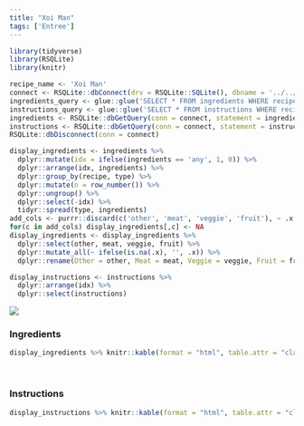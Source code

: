 ```yaml
---
title: "Xoi Man"
tags: ['Entree']
---
```


```r
library(tidyverse)
library(RSQLite)
library(knitr)

recipe_name <- 'Xoi Man'
connect <- RSQLite::dbConnect(drv = RSQLite::SQLite(), dbname = '../../../data/recipes.db')
ingredients_query <- glue::glue('SELECT * FROM ingredients WHERE recipe = "{recipe_name}"')
instructions_query <- glue::glue('SELECT * FROM instructions WHERE recipe = "{recipe_name}"')
ingredients <- RSQLite::dbGetQuery(conn = connect, statement = ingredients_query)
instructions <- RSQLite::dbGetQuery(conn = connect, statement = instructions_query)
RSQLite::dbDisconnect(conn = connect)

display_ingredients <- ingredients %>%
  dplyr::mutate(idx = ifelse(ingredients == 'any', 1, 0)) %>%
  dplyr::arrange(idx, ingredients) %>%
  dplyr::group_by(recipe, type) %>%
  dplyr::mutate(n = row_number()) %>%
  dplyr::ungroup() %>%
  dplyr::select(-idx) %>%
  tidyr::spread(type, ingredients)
add_cols <- purrr::discard(c('other', 'meat', 'veggie', 'fruit'), ~ .x %in% colnames(display_ingredients))
for(c in add_cols) display_ingredients[,c] <- NA
display_ingredients <- display_ingredients %>%
  dplyr::select(other, meat, veggie, fruit) %>%
  dplyr::mutate_all(~ ifelse(is.na(.x), '', .x)) %>%
  dplyr::rename(Other = other, Meat = meat, Veggie = veggie, Fruit = fruit)

display_instructions <- instructions %>%
  dplyr::arrange(idx) %>%
  dplyr::select(instructions)
```

![](Xoi_Man.JPG)




### Ingredients

```r
display_ingredients %>% knitr::kable(format = "html", table.attr = "class = \"presenttab\"")
```

<br>

### Instructions

```r
display_instructions %>% knitr::kable(format = "html", table.attr = "class = \"presenttabnoh\"")
```


